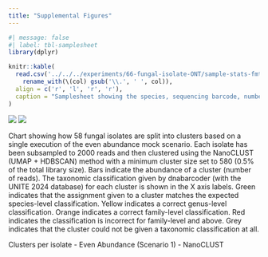 ```yaml
---
title: "Supplemental Figures"
---
```



```r
#| message: false
#| label: tbl-samplesheet
library(dplyr)

knitr::kable(
  read.csv('../../../experiments/66-fungal-isolate-ONT/sample-stats-fmt.csv') %>%
    rename_with(\(col) gsub('\\.', ' ', col)),
  align = c('r', 'l', 'r', 'r'),
  caption = "Samplesheet showing the species, sequencing barcode, number of raw reads after basecalling and number of reads remaining after quality control (QC). Corrections to names based on the latest taxonomic synonyms are shown in parenthesis."
)
```

:::{#fig-nanoclustSplitting2}
![](analysis/images/06-cluster-splitting-nanoclust-with-tax-1-30.png)
![](analysis/images/06-cluster-splitting-nanoclust-with-tax-31.png)

Chart showing how 58 fungal isolates are split into clusters based on a single execution of the even abundance mock scenario.
Each isolate has been subsampled to 2000 reads and then clustered using the NanoCLUST (UMAP + HDBSCAN) method with a minimum cluster size set to 580 (0.5% of the total library size).
Bars indicate the abundance of a cluster (number of reads). The taxonomic classification given by dnabarcoder (with the UNITE 2024 database) for each cluster is shown in the X axis labels. Green indicates that the assignment given to a cluster matches the expected species-level classification. Yellow indicates a correct genus-level classification.
Orange indicates a correct family-level classification. Red indicates the classification is incorrect for family-level and above.
Grey indicates that the cluster could not be given a taxonomic classification at all.

Clusters per isolate - Even Abundance (Scenario 1) - NanoCLUST

:::
